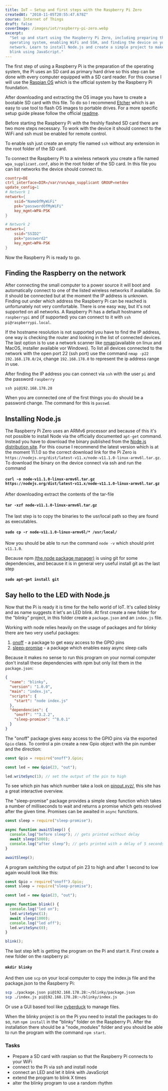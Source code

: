 ```yaml
---
title: IoT — Setup and first steps with the Raspberry Pi Zero
createdAt: "2018-11-05T20:55:47.678Z"
course: Internet of Things
draft: false
coverImage: /images/iot/raspberry-pi-zero.webp
excerpt:
  "Set up and start using the Raspberry Pi Zero, including preparing the
  operating system, enabling WiFi and SSH, and finding the device on your
  network. Learn to install Node.js and create a simple project to make an LED
  blink using JavaScript."
---
```


The first step of using a Raspberry Pi is the preparation of the operating
system, the Pi uses an SD card as primary hard drive so this step can be done
with every computer equipped with a SD card reader. For this course I will use
the [Raspian OS](https://www.raspberrypi.org/downloads/raspbian/) which is the
official system by the Raspberry Pi foundation.

After downloading and extracting the OS image you have to create a bootable SD
card with this file. To do so I recommend
[Etcher](https://www.balena.io/etcher/) which is an easy to use tool to flash OS
images to portable drives. For a more specific setup guide please follow the
official
[readme](https://www.raspberrypi.org/documentation/installation/installing-images/README.md).

Before starting the Raspberry Pi with the freshly flashed SD card there are two
more steps necessary. To work with the device it should connect to the WiFi and
ssh must be enabled for remote control.

To enable ssh just create an empty file named `ssh` without any extension in the
root folder of the SD card.

To connect the Raspberry Pi to a wireless network you create a file named
`wpa_supplicant.conf`, also in the root folder of the SD card. In this file you
can list networks the device should connect to.

```conf
country=DE
ctrl_interface=DIR=/var/run/wpa_supplicant GROUP=netdev
update_config=1
# Network 1
network={
	ssid="NameOfMyWiFi"
	psk="passwordOfMyWiFi"
	key_mgmt=WPA-PSK
}

# Network 2
network={
    ssid="SSID2"
    psk="password2"
    key_mgmt=WPA-PSK
}
```

Now the Raspberry Pi is ready to go.

## Finding the Raspberry on the network

After connecting the small computer to a power source it will boot and
automatically connect to one of the listed wireless networks if available. So it
should be connected but at the moment the IP address is unknown. Finding out
under which address the Raspberry Pi can be reached is unfortunately not very
comfortable. There is one easy way, but it's not supported on all networks. A
Raspberry Pi has a default hostname of `raspberrypi` and (if supported) you can
connect to it with `ssh pi@raspberrypi.local`.

If the hostname resolution is not supported you have to find the IP address, one
way is checking the router and looking in the list of connected devices. The
last option is to use a network scanner like [nmap](https://nmap.org/)(available
on linux and MacOS, installer available vor Windows). To list all devices
connected to the network with the open port 22 (ssh port) use the command
`nmap -p22 192.168.178.0/24`, change `192.168.178.0` to represent the ip address
range in use.

After finding the IP address you can connect via `ssh` with the user `pi` and
the password `raspberry`

`ssh pi@192.168.178.28`

When you are connected one of the first things you do should be a password
change. The command for this is `passwd`.

## Installing Node.js

The Raspberry Pi Zero uses an ARMv6 processor and because of this it's not
possible to install Node via the officially documented `apt-get` command.
Instead you have to download the binary published from the
[Node.js distribution site](https://nodejs.org/dist/). For this course I
recommend the latest version which is at the moment 11.1.0 so the correct
download link for the Pi Zero is
`https://nodejs.org/dist/latest-v11.x/node-v11.1.0-linux-armv6l.tar.gz`. To
download the binary on the device connect via ssh and run the command

#### `curl -o node-v11.1.0-linux-armv6l.tar.gz https://nodejs.org/dist/latest-v11.x/node-v11.1.0-linux-armv6l.tar.gz`

After downloading extract the contents of the tar-file

#### `tar -xzf node-v11.1.0-linux-armv6l.tar.gz`

The last step is to copy the binaries to the usr/local path so they are found as
executables.

#### `sudo cp -r node-v11.1.0-linux-armv6l/* /usr/local/`

Now you should be able to run the command `node -v` which should print
`v11.1.0`.

Because npm [(the node package manager)](https://www.npmjs.com/) is using git
for some dependencies, and because it is in general very useful install git as
the last step

#### `sudo apt-get install git`

## Say hello to the LED with Node.js

Now that the Pi is ready it is time for the hello world of IoT. It's called
blinky and as name suggests it let's an LED blink. At first create a new folder
for the "blinky" project, in this folder create a `package.json` and an
`index.js` file.

Working with node relies heavily on the usage of packages and for blinky there
are two very useful packages:

1. [onoff](https://www.npmjs.com/package/onoff) - a package to get easy access
   to the GPIO pins
2. [sleep-promise](https://www.npmjs.com/package/sleep-promise) - a package
   which enables easy async sleep calls

Because it makes no sense to run this program on your normal computer don't
install these dependencies with npm but only list them in the `package.json`:

```json
{
  "name": "blinky",
  "version": "1.0.0",
  "main": "index.js",
  "scripts": {
    "start": "node index.js"
  },
  "dependencies": {
    "onoff": "^3.2.2",
    "sleep-promise": "^8.0.1"
  }
}
```

The "onoff" package gives easy access to the GPIO pins via the exported `Gpio`
class. To control a pin create a new Gpio object with the pin number and the
direction:

```javascript
const Gpio = require("onoff").Gpio;

const led = new Gpio(23, "out");

led.writeSync(1); // set the output of the pin to high
```

To see which pin has which number take a look on
[pinout.xyz/](https://pinout.xyz/), this site has a great interactive overview.

The "sleep-promise" package provides a simple sleep function which takes a
number of milliseconds to wait and returns a promise which gets resolved after
the given time. Promises can be awaited in `async` functions.

```javascript
const sleep = require("sleep-promise");

async function awaitSleep() {
  console.log("before sleep"); // gets printed without delay
  await sleep(5000);
  console.log("after sleep"); // gets printed with a delay of 5 seconds
}

awaitSleep();
```

A program switching the output of pin 23 to high and after 1 second to low again
would look like this:

```javascript
const Gpio = require("onoff").Gpio;
const sleep = require("sleep-promise");

const led = new Gpio(23, "out");

async function blink() {
  console.log("led on");
  led.writeSync(1);
  await sleep(1000);
  console.log("led off");
  led.writeSync(0);
}

blink();
```

The last step left is getting the program on the Pi and start it. First create a
new folder on the raspberry pi:

#### `mkdir blinky`

And then use `scp` on your local computer to copy the index.js file and the
package.json to the Raspberry Pi:

```bash
scp ./package.json pi@192.168.178.28:~/blinky/package.json
scp ./index.js pi@192.168.178.28:~/blinky/index.js
```

Or use a GUI based tool like [cyberduck](https://cyberduck.io/download/) to
manage files.

When the blinky project is on the Pi you need to install the packages to do so,
run `npm install` in the "blinky" folder on the Raspberry Pi. After the
installation there should be a "node_modules" folder and you should be able to
run the program with the command `npm start`.

### Tasks

- Prepare a SD card with raspian so that the Raspberry Pi connects to your WiFi
- connect to the Pi via ssh and install node
- connect an LED and let it blink with JavaScript
- extend the program to blink X times
- alter the blinky program to use a random rhythm
